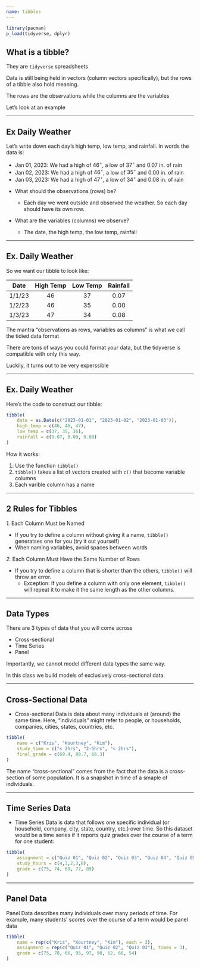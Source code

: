 ```yaml
---
name: tibbles
---
```


```r
library(pacman)
p_load(tidyverse, dplyr)
```

## What is a tibble?

They are `tidyverse` spreadsheets

Data is still being held in vectors (column vectors specifically), but the rows of a tibble also hold meaning.

The [rows are the observations]{.hii} while the [columns are the variables]{.hii}

Let's look at an example

---

## [Ex]{.ex} Daily Weather

Let's write down each day's high temp, low temp, and rainfall.
In words the data is:

- Jan 01, 2023: We had a high of $46^{\circ}$, a low of $37^{\circ}$ and $0.07$ in. of rain
- Jan 02, 2023: We had a high of $46^{\circ}$, a low of $35^{\circ}$ and $0.00$ in. of rain
- Jan 03, 2023: We had a high of $47^{\circ}$, a low of $34^{\circ}$ and $0.08$ in. of rain

::: {.incremental}
- What should the [observations (rows)]{.hii} be?

    - Each day we went outside and observed the weather. So each day should have its own row.

- What are the [variables (columns)]{.hii} we observe?

    - The date, the high temp, the low temp, rainfall
:::

---

## [Ex.]{.ex} Daily Weather

So we want our tibble to look like:

| Date | High Temp | Low Temp | Rainfall |
|:----:|:---------:|:--------:|:--------:|
|1/1/23|     46    |    37    |   0.07   |
|1/2/23|     46    |    35    |   0.00   |
|1/3/23|     47    |    34    |   0.08   |

::: {.fragment}
The mantra "observations as rows, variables as columns" is what we call the [tidied data format]{.hii}

There are tons of ways you [could]{.hi} format your data, but the tidyverse is compatible with only this way. 

Luckily, it turns out to be very experssible
:::

---

## [Ex.]{.ex} Daily Weather {.small}

Here's the code to construct our tibble:

```r
tibble(
    date = as.Date(c("2023-01-01", "2023-01-02", "2023-01-03")),
    high_temp = c(46, 46, 47),
    low_temp = c(37, 35, 36),
    rainfall = c(0.07, 0.00, 0.08)
)
```

How it works:

1. Use the function `tibble()`
2. `tibble()` takes a list of vectors created with `c()` that become variable columns 
3. Each varible column has a name 

---

## 2 Rules for Tibbles

[_1._ Each Column Must be Named]{.note .hi} 

- If you try to define a column without giving it a name, `tibble()` generatses one for you (try it out yourself)
- When naming variables, avoid spaces between words 

[_2._ Each Column Must Have the Same Number of Rows]{.note .hi}

- If you try to define a column that is shorter than the others, `tibble()` will throw an error. 
    - Exception: If you define a column with only one element, `tibble()` will repeat it to make it the same length as the other columns.

---

## Data Types 

::: {.vertical-center}
There are 3 types of data that you will come across

- Cross-sectional 
- Time Series
- Panel

Importantly, we cannot model different data types the same way. 

In this class we build models of exclusively cross-sectional data.
:::

---

## Cross-Sectional Data

- [Cross-sectional Data]{.h} is data about many individuals at (around) the same time. Here, "individuals" might refer to people, or households, companies, cities, states, countries, etc. 

```r
tibble(
    name = c("Kris", "Kourtney", "Kim"),
    study_time = c("< 2hrs", "2-5hrs", "< 2hrs"),
    final_grade = c(69.4, 89.7, 66.3)
)
```

The name "cross-sectional" comes from the fact that the data is a cross-section of some population. It is a [snapshot in time]{.hi} of a smaple of individuals.

---

## Time Series Data

- [Time Series Data]{.h} is data that follows one specific individual (or household, company, city, state, country, etc.) over time. So this dataset would be a time series if it reports quiz grades over the course of a term for one student:

```r
tibble(
    assignment = c("Quiz 01", "Quiz 02", "Quiz 03", "Quiz 04", "Quiz 05"),
    study_hours = c(4,3,2,3,8),
    grade = c(75, 74, 69, 77, 89)
)
```

---

## Panel Data

[Panel Data]{.h} describes many individuals over many periods of time. 
For example, many students' scores over the course of a term would be panel data

```r
tibble(
    name = rep(c("Kris", "Kourtney", "Kim"), each = 3),
    assignment = rep(c("Quiz 01", "Quiz 02", "Quiz 03"), times = 3),
    grade = c(75, 78, 66, 95, 97, 90, 62, 66, 54)
)
```
